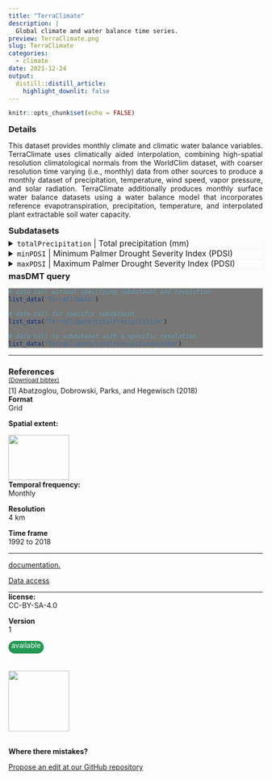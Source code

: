 ```yaml
---
title: "TerraClimate"
description: |
  Global climate and water balance time series.
preview: TerraClimate.png
slug: TerraClimate
categories:
  - climate
date: 2021-12-24
output:
  distill::distill_article:
    highlight_downlit: false
---
```

  
```r
knitr::opts_chunk$set(echo = FALSE)
```

<div style="width=80%;margin-top:0;margin-bottom:0;">
<h3 style="margin-top:5;margin-bottom:5;">Details</h3>
<p align="justify">
This dataset provides monthly climate and climatic water balance variables. TerraClimate uses climatically aided interpolation, combining high-spatial resolution climatological normals from the WorldClim dataset, with coarser resolution time varying (i.e., monthly) data from other sources to produce a monthly dataset of precipitation, temperature, wind speed, vapor pressure, and solar radiation. TerraClimate additionally produces monthly surface water balance datasets using a water balance model that incorporates reference evapotranspiration, precipitation, temperature, and interpolated plant extractable soil water capacity.
</p>

<h3 style="margin-top:5;margin-bottom:5;">Subdatasets</h3>
<details style='cursor:pointer;border: none;box-shadow: 3px 3px 4px #f8f8f8;'>
<summary style="font-size: 16px;">`totalPrecipitation` | Total precipitation (mm)</summary>
|content|description|
|-------|-----------|
|value_range|0...n|
</details>
<details style='cursor:pointer;border: none;box-shadow: 3px 3px 4px #f8f8f8;'>
<summary style="font-size: 16px;">`minPDSI` | Minimum Palmer Drought Severity Index (PDSI)</summary>
|content|description|
|-------|-----------|
|value_range|0...n|
</details>
<details style='cursor:pointer;border: none;box-shadow: 3px 3px 4px #f8f8f8;'>
<summary style="font-size: 16px;">`maxPDSI` | Maximum Palmer Drought Severity Index (PDSI)</summary>
|content|description|
|-------|-----------|
|value_range|0...n|
</details>
<h3 style="margin-top:5;margin-bottom:5;">masDMT query</h3>
<div style="width=80%;margin-top:5;margin-bottom:5;background-color:#777777;">
```r
# data call without specifying subdataset and resolution
list_data("TerraClimate")

# data call for specific subdataset 
list_data("TerraClimate/totalPrecipitation")

# data call to subdataset with a specific resolution
list_data("TerraClimate/totalPrecipitation/4km")
```
</div>
<hr style="margin-top:0;margin-bottom:0;">
<h3 style="margin-bottom:0;">References</h3>
<p style='margin-top:0;margin-bottom:5;'><a href='https://github.com/macroecology-society/data-catalog/tree/main/_posts/TerraClimate/TerraClimate.bib download=TerraClimate/TerraClimate.bibtex'><small>(Download bibtex)</small></a></p>
[1] Abatzoglou, Dobrowski, Parks, and Hegewisch (2018)
</div>

<aside>
<p style="margin-top:0;margin-bottom:0;">**Format**</p>
<p style="margin-top:0;">Grid</p>
<p style="margin-top:0;">**Spatial extent:**</p>
<img src="TerraClimate_extent.png" width=120, height=90>
<p style="margin-top:0;margin-bottom:0;">**Temporal frequency:**</p>
<p style="margin-top:0;">Monthly</p>
<p style="margin-top:0;margin-bottom:0;">**Resolution**</p>
<p style="margin-top:0;">4 km</p>
<p style="margin-top:0;margin-bottom:0;">**Time frame**</p>
<p style="margin-top:0;">1992 to 2018</p>
<hr style="margin-top:0;margin-bottom:0;">
<p><p style='margin-top:0;margin-bottom:0;'><a style='margin:0;padding:0;' href='https://www.nature.com/articles/sdata2017191'>documentation.</a></p></p>
<p><p style='margin-top:0;margin-bottom:0;'><a style='margin:0;padding:0;' href='https://www.climatologylab.org/terraclimate.html'>Data access</a></p></p>
<hr style="margin-top:0;margin-bottom:0;">
<p style="margin-top:0;margin-bottom:0;">**license:**</p>
<p style="margin-top:0;">CC-BY-SA-4.0</p>
<p style="margin-top:0;margin-bottom:0;">**Version**</p>
<p style="margin-top:0;">1</p>
<p style="margin-top:0;margin-bottom:0;border-radius:15px;vertical-align:middle;text-align:center;background:#229954;color:#ffffff;height:25px;width:70px;">available</p>
<br>
<br>
<img src="https://raw.githubusercontent.com/macroecology-society/masDMT/master/docs/sidebar_credits.png" width="120;">
<br>
<br>
<p style="margin-bottom:0;padding:0;">**Where there  mistakes?**</p>
<p><a href='https://github.com/macroecology-society/data-catalog/tree/main/_posts/TerraClimate/TerraClimate.yml'>Propose an edit at our GitHub repository</a></p>
</aside>
